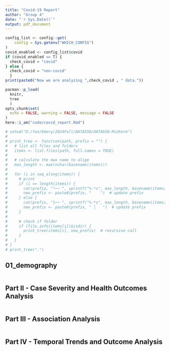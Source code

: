 ```yaml
---
title: "Covid-19 Report"
author: "Group 4"
date: "`r Sys.Date()`"
output: pdf_document
---
```


```r
config_list <- config::get(
    config = Sys.getenv("WHICH_CONFIG")
)
covid_enabled <- config_list$covid
if (covid_enabled == T) {
  check_covid = "covid"
} else {
  check_covid = "non-covid"
  }
print(paste0("Now we are analyzing ",check_covid , " data."))
```

```r
pacman::p_load(
  knitr,
  tree
  )
opts_chunk$set(
  echo = FALSE, warning = FALSE, message = FALSE
)
here::i_am("code/covid_report.Rmd")
```

```r
# setwd("D:/Yan/Emory/2024Fall/DATA550/DATA550-Midterm")
# 
# print_tree <- function(path, prefix = "") {
#   # list all files and folders
#   items <- list.files(path, full.names = TRUE)
# 
#   # calculate the max name to alige
#   max_length <- max(nchar(basename(items)))
# 
#   for (i in seq_along(items)) {
#     # print
#     if (i == length(items)) {
#       cat(prefix, "└── ", sprintf("%-*s", max_length, basename(items[i])), "\n")  # last
#       new_prefix <- paste0(prefix, "    ")  # update prefix
#     } else {
#       cat(prefix, "├── ", sprintf("%-*s", max_length, basename(items[i])), "\n")  # other
#       new_prefix <- paste0(prefix, " │   ")  # update prefix
#     }
# 
#     # check if folder
#     if (file.info(items[i])$isdir) {
#       print_tree(items[i], new_prefix)  # recursive call
#     }
#   }
# }
# print_tree(".")
```

## 01_demography
```r

```


## Part II - Case Severity and Health Outcomes Analysis
```r

```


## Part III - Association Analysis
```r

```


## Part IV - Temporal Trends and Outcome Analysis
```r

```

